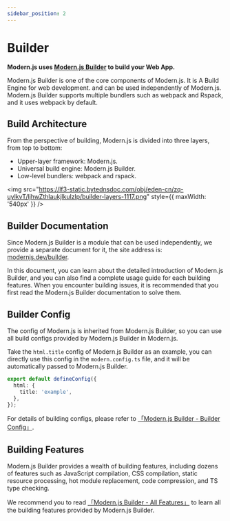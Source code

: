 ```yaml
---
sidebar_position: 2
---
```


# Builder

**Modern.js uses [Modern.js Builder](https://modernjs.dev/builder) to build your Web App.**

Modern.js Builder is one of the core components of Modern.js. It is A Build Engine for web development. and can be used independently of Modern.js. Modern.js Builder supports multiple bundlers such as webpack and Rspack, and it uses webpack by default.

## Build Architecture

From the perspective of building, Modern.js is divided into three layers, from top to bottom:

- Upper-layer framework: Modern.js.
- Universal build engine: Modern.js Builder.
- Low-level bundlers: webpack and rspack.

<img src="https://lf3-static.bytednsdoc.com/obj/eden-cn/zq-uylkvT/ljhwZthlaukjlkulzlp/builder-layers-1117.png" style={{ maxWidth: '540px' }} />

## Builder Documentation

Since Modern.js Builder is a module that can be used independently, we provide a separate document for it, the site address is: [modernjs.dev/builder](https://modernjs.dev/builder).

In this document, you can learn about the detailed introduction of Modern.js Builder, and you can also find a complete usage guide for each building features. When you encounter building issues, it is recommended that you first read the Modern.js Builder documentation to solve them.

## Builder Config

The config of Modern.js is inherited from Modern.js Builder, so you can use all build configs provided by Modern.js Builder in Modern.js.

Take the `html.title` config of Modern.js Builder as an example, you can directly use this config in the `modern.config.ts` file, and it will be automatically passed to Modern.js Builder.

```ts title="modern.config.js"
export default defineConfig({
  html: {
    title: 'example',
  },
});
```

For details of building configs, please refer to [「Modern.js Builder - Builder Config」](https://modernjs.dev/builder/en/guide/basic/builder-config.html).

## Building Features

Modern.js Builder provides a wealth of building features, including dozens of features such as JavaScript compilation, CSS compilation, static resource processing, hot module replacement, code compression, and TS type checking.

We recommend you to read [「Modern.js Builder - All Features」](https://modernjs.dev/builder/en/guide/features.html) to learn all the building features provided by Modern.js Builder.
